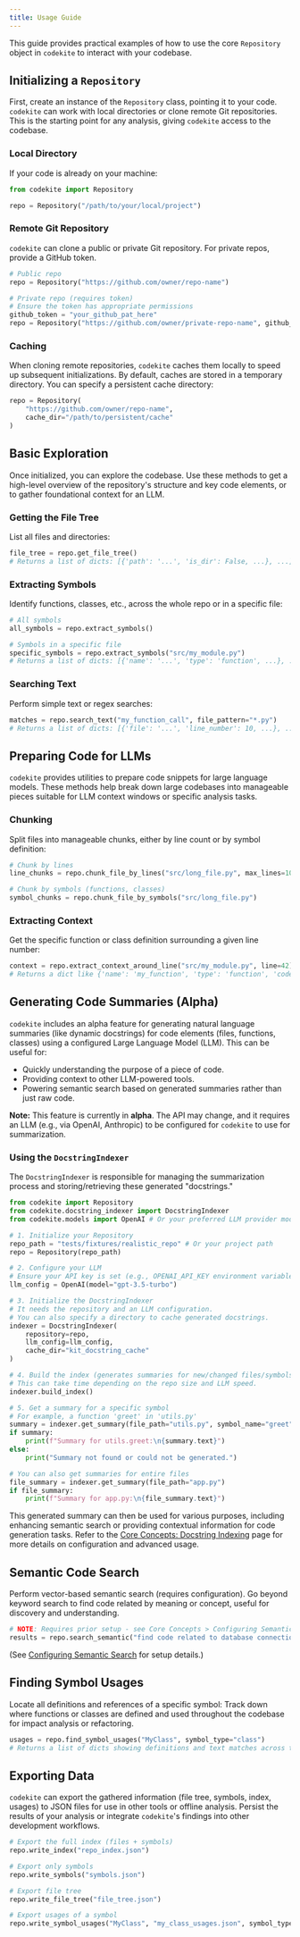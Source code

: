 ```yaml
---
title: Usage Guide
---
```


This guide provides practical examples of how to use the core `Repository` object in `codekite` to interact with your codebase.

## Initializing a `Repository`

First, create an instance of the `Repository` class, pointing it to your code. `codekite` can work with local directories or clone remote Git repositories.
This is the starting point for any analysis, giving `codekite` access to the codebase.

### Local Directory

If your code is already on your machine:

```python
from codekite import Repository

repo = Repository("/path/to/your/local/project")
```

### Remote Git Repository

`codekite` can clone a public or private Git repository. For private repos, provide a GitHub token.

```python
# Public repo
repo = Repository("https://github.com/owner/repo-name")

# Private repo (requires token)
# Ensure the token has appropriate permissions
github_token = "your_github_pat_here"
repo = Repository("https://github.com/owner/private-repo-name", github_token=github_token)
```

### Caching

When cloning remote repositories, `codekite` caches them locally to speed up subsequent initializations. By default, caches are stored in a temporary directory. You can specify a persistent cache directory:

```python
repo = Repository(
    "https://github.com/owner/repo-name",
    cache_dir="/path/to/persistent/cache"
)
```

## Basic Exploration

Once initialized, you can explore the codebase.
Use these methods to get a high-level overview of the repository's structure and key code elements, or to gather foundational context for an LLM.

### Getting the File Tree

List all files and directories:

```python
file_tree = repo.get_file_tree()
# Returns a list of dicts: [{'path': '...', 'is_dir': False, ...}, ...]
```

### Extracting Symbols

Identify functions, classes, etc., across the whole repo or in a specific file:

```python
# All symbols
all_symbols = repo.extract_symbols()

# Symbols in a specific file
specific_symbols = repo.extract_symbols("src/my_module.py")
# Returns a list of dicts: [{'name': '...', 'type': 'function', ...}, ...]
```

### Searching Text

Perform simple text or regex searches:

```python
matches = repo.search_text("my_function_call", file_pattern="*.py")
# Returns a list of dicts: [{'file': '...', 'line_number': 10, ...}, ...]
```

## Preparing Code for LLMs

`codekite` provides utilities to prepare code snippets for large language models.
These methods help break down large codebases into manageable pieces suitable for LLM context windows or specific analysis tasks.

### Chunking

Split files into manageable chunks, either by line count or by symbol definition:

```python
# Chunk by lines
line_chunks = repo.chunk_file_by_lines("src/long_file.py", max_lines=100)

# Chunk by symbols (functions, classes)
symbol_chunks = repo.chunk_file_by_symbols("src/long_file.py")
```

### Extracting Context

Get the specific function or class definition surrounding a given line number:

```python
context = repo.extract_context_around_line("src/my_module.py", line=42)
# Returns a dict like {'name': 'my_function', 'type': 'function', 'code': 'def my_function(...): ...'}
```

## Generating Code Summaries (Alpha)

`codekite` includes an alpha feature for generating natural language summaries (like dynamic docstrings) for code elements (files, functions, classes) using a configured Large Language Model (LLM). This can be useful for:

*   Quickly understanding the purpose of a piece of code.
*   Providing context to other LLM-powered tools.
*   Powering semantic search based on generated summaries rather than just raw code.

**Note:** This feature is currently in **alpha**. The API may change, and it requires an LLM (e.g., via OpenAI, Anthropic) to be configured for `codekite` to use for summarization.

### Using the `DocstringIndexer`

The `DocstringIndexer` is responsible for managing the summarization process and storing/retrieving these generated "docstrings."

```python
from codekite import Repository
from codekite.docstring_indexer import DocstringIndexer
from codekite.models import OpenAI # Or your preferred LLM provider model

# 1. Initialize your Repository
repo_path = "tests/fixtures/realistic_repo" # Or your project path
repo = Repository(repo_path)

# 2. Configure your LLM
# Ensure your API key is set (e.g., OPENAI_API_KEY environment variable)
llm_config = OpenAI(model="gpt-3.5-turbo")

# 3. Initialize the DocstringIndexer
# It needs the repository and an LLM configuration.
# You can also specify a directory to cache generated docstrings.
indexer = DocstringIndexer(
    repository=repo,
    llm_config=llm_config,
    cache_dir="kit_docstring_cache"
)

# 4. Build the index (generates summaries for new/changed files/symbols)
# This can take time depending on the repo size and LLM speed.
indexer.build_index()

# 5. Get a summary for a specific symbol
# For example, a function 'greet' in 'utils.py'
summary = indexer.get_summary(file_path="utils.py", symbol_name="greet")
if summary:
    print(f"Summary for utils.greet:\n{summary.text}")
else:
    print("Summary not found or could not be generated.")

# You can also get summaries for entire files
file_summary = indexer.get_summary(file_path="app.py")
if file_summary:
    print(f"Summary for app.py:\n{file_summary.text}")

```

This generated summary can then be used for various purposes, including enhancing semantic search or providing contextual information for code generation tasks. Refer to the [Core Concepts: Docstring Indexing](/core-concepts/docstring-indexing) page for more details on configuration and advanced usage.

## Semantic Code Search

Perform vector-based semantic search (requires configuration).
Go beyond keyword search to find code related by meaning or concept, useful for discovery and understanding.

```python
# NOTE: Requires prior setup - see Core Concepts > Configuring Semantic Search
results = repo.search_semantic("find code related to database connections", top_k=3)
```

(See [Configuring Semantic Search](/core-concepts/configuring-semantic-search) for setup details.)

## Finding Symbol Usages

Locate all definitions and references of a specific symbol:
Track down where functions or classes are defined and used throughout the codebase for impact analysis or refactoring.

```python
usages = repo.find_symbol_usages("MyClass", symbol_type="class")
# Returns a list of dicts showing definitions and text matches across the repo.
```

## Exporting Data

`codekite` can export the gathered information (file tree, symbols, index, usages) to JSON files for use in other tools or offline analysis.
Persist the results of your analysis or integrate `codekite`'s findings into other development workflows.

```python
# Export the full index (files + symbols)
repo.write_index("repo_index.json")

# Export only symbols
repo.write_symbols("symbols.json")

# Export file tree
repo.write_file_tree("file_tree.json")

# Export usages of a symbol
repo.write_symbol_usages("MyClass", "my_class_usages.json", symbol_type="class")

```
